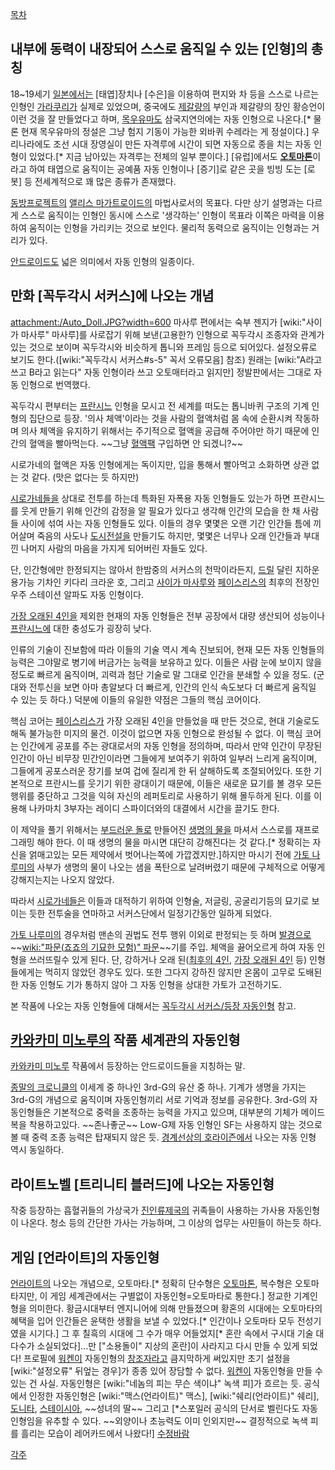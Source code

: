 [[목차]]
== 내부에 동력이 내장되어 스스로 움직일 수 있는 [인형]의 총칭 ==
18~19세기 [[일본]]에서는 [태엽]장치나 [수은]을 이용하여 편지와 차 등을 스스로 나르는 인형인 [[가라쿠리]]가 실제로 있었으며, 중국에도 [[제갈량]]의 부인과 제갈량의 장인 황승언이 이런 것을 잘 만들었다고 하며, [[목우유마]]도 삼국지연의에는 자동 인형으로 나온다.[* 물론 현재 목우유마의 정설은 그냥 험지 기동이 가능한 외바퀴 수레라는 게 정설이다.] 우리나라에도 조선 시대 장영실이 만든 자격루에 시간이 되면 자동으로 종을 치는 자동 인형이 있었다.[* 지금 남아있는 자격루는 전체의 일부 뿐이다.] [유럽]에서도 '''[[오토마톤]]'''이라고 하여 태엽으로 움직이는 공예품 자동 인형이나 [증기]로 같은 곳을 빙빙 도는 [로봇] 등 전세계적으로 꽤 많은 종류가 존재했다. 

[[동방프로젝트]]의 [[앨리스 마가트로이드]]의 마법사로서의 목표다. 다만 상기 설명과는 다르게 스스로 움직이는 인형인 동시에 스스로 '생각하는' 인형이 목표라 이쪽은 마력을 이용하여 움직이는 인형을 가리키는 것으로 보인다. 물리적 동력으로 움직이는 인형과는 거리가 있다.  

[[안드로이드]]도 넓은 의미에서 자동 인형의 일종이다.
== 만화 [꼭두각시 서커스]에 나오는 개념 ==
attachment:/Auto_Doll.JPG?width=600
마사루 편에서는 숙부 젠지가 [wiki:"사이가 마사루" 마사루]를 사로잡기 위해 보낸(고용한?) 인형으로 꼭두각시 조종자와 관계가 있는 것으로 보이며 꼭두각시와 비슷하게 톱니와 프레임 등으로 되어있다. 설정오류로 보기도 한다.([wiki:"꼭두각시 서커스#s-5" 꼭서 오류모음] 참조) 원래는 [wiki:"A라고 쓰고 B라고 읽는다" 자동 인형이라 쓰고 오토매터라고 읽지만] 정발판에서는 그대로 자동 인형으로 번역했다.

꼭두각시 편부터는 [[프란시느]] 인형을 모시고 전 세계를 떠도는 톱니바퀴 구조의 기계 인형의 집단으로 등장. '의사 체액'이라는 것을 사람의 혈액처럼 몸 속에 순환시켜 작동하며 의사 체액을 유지하기 위해서는 주기적으로 혈액을 공급해 주어야만 하기 때문에 인간의 혈액을 빨아먹는다. ~~그냥 [[혈액팩]] 구입하면 안 되겠니?~~

시로가네의 혈액은 자동 인형에게는 독이지만, 입을 통해서 빨아먹고 소화하면 상관 없는 것 같다. (맛은 없다는 듯 하지만)

[[시로가네]]들을 상대로 전투를 하는데 특화된 자폭용 자동 인형들도 있는가 하면 프란시느를 웃게 만들기 위해 인간의 감정을 알 필요가 있다고 생각해 인간의 모습을 한 채 사람들 사이에 섞여 사는 자동 인형들도 있다. 이들의 경우 몇몇은 오랜 기간 인간들 틈에 끼어살며 죽음의 사도나 [[도시전설]]을 만들기도 하지만, 몇몇은 너무나 오래 인간들과 부대낀 나머지 사람의 마음을 가지게 되어버린 자들도 있다.

단, 인간형에만 한정되지는 않아서 한밤중의 서커스의 천막이라든지, [[드릴]] 달린 지하운용가능 기차인 키다리 크라운 호, 그리고 [[사이가 마사루]]와 [[페이스리스]]의 최후의 전장인 우주 스테이션 알파도 자동 인형이다. 

[[가장 오래된 4인]]을 제외한 현재의 자동 인형들은 전부 공장에서 대량 생산되어 성능이나 [[프란시느]]에 대한 충성도가 굉장히 낮다.

인류의 기술이 진보함에 따라 이들의 기술 역시 계속 진보되어, 현재 모든 자동 인형들의 능력은 그야말로 병기에 버금가는 능력을 보유하고 있다. 이들은 사람 눈에 보이지 않을 정도로 빠르게 움직이며, 괴력과 첨단 기술로 말 그대로 인간을 분쇄할 수 있을 정도. (군대와 전투신을 보면 아마 총알보다 더 빠르게, 인간의 인식 속도보다 더 빠르게 움직일 수 있는 듯 하다.) 덕분에 이들의 유일한 약점은 그들의 핵심 코어이다.

핵심 코어는 [[페이스리스]]가 가장 오래된 4인을 만들었을 때 만든 것으로, 현대 기술로도 해독 불가능한 미지의 물건. 이것이 없으면 자동 인형으로 완성될 수 없다. 이 핵심 코어는 인간에게 공포를 주는 광대로서의 자동 인형을 정의하며, 따라서 만약 인간이 무장된 인간이 아닌 비무장 민간인이라면 그들에게 보여주기 위하여 일부러 느리게 움직이며, 그들에게 공포스러운 장기를 보여 겁에 질리게 한 뒤 살해하도록 조절되어있다. 또한 기본적으로 프란시느를 웃기기 위한 광대이기 때문에, 이들은 새로운 묘기를 볼 경우 모든 행위를 중단하고 그것을 익혀 자신의 레퍼토리로 사용하기 위해 몰두하게 된다. 이를 이용해 나카마치 3부자는 레이디 스파이더와의 대결에서 시간을 끌기도 한다. 

이 제약을 풀기 위해서는 [[부드러운 돌]]로 만들어진 [[생명의 물]]을 마셔서 스스로를 재프로그래밍 해야 한다. 이 때 생명의 물을 마시면 대단히 강해진다는 것 같다.[* 정확히는 자신을 얽매고있는 모든 제약에서 벗어나는쪽에 가깝겠지만.]하지만 마시기 전에 [[가토 나루미]]의 사부가 생명의 물이 나오는 샘을 폭탄으로 날려버렸기 때문에 구체적으로 어떻게 강해지는지는 나오지 않았다.

따라서 [[시로가네]]들은 이들과 대적하기 위하여 인형술, 저글링, 공굴리기등의 묘기로 보이는 듯한 전투술을 연마하고 서커스단에서 일정기간동안 일하게 되었다.

[[가토 나루미]]의 경우처럼 맨손의 권법도 전투 행위 이외로 판정되는 듯 하며 [[발경]]으로 ~~[[wiki:"파문(죠죠의 기묘한 모험)" 파문]]~~기를 주입. 체액을 끓어오르게 하여 자동 인형을 쓰러뜨릴수 있게 된다. 단, 강하거나 오래 된([[최후의 4인]], [[가장 오래된 4인]] 등) 인형들에게는 먹히지 않았던 경우도 있다. 또한 그다지 강하진 않지만 온몸이 고무로 도배된 한 자동 인형도 기가 통하지 않아 그 자동 인형을 상대한 가토가 고전하기도.

본 작품에 나오는 자동 인형들에 대해서는 [[꼭두각시 서커스/등장 자동인형]] 참고.

== [[카와카미 미노루]]의 작품 세계관의 자동인형 ==
[[카와카미 미노루]] 작품에서 등장하는 안드로이드들을 지칭하는 말.

[[종말의 크로니클]]의 이세계 중 하나인 3rd-G의 유산 중 하나.
기계가 생명을 가지는 3rd-G의 개념으로 움직이며 자동인형끼리 서로 기억과 정보를 공유한다.
3rd-G의 자동인형들은 기본적으로 중력을 조종하는 능력을 가지고 있으며, 대부분의 기체가 메이드복을 착용하고있다. ~~존나좋군~~
Low-G제 자동 인형인 SF는 사용하지 않는 것으로 볼 때 중력 조종 능력은 탑재되지 않은 듯.
[[경계선상의 호라이즌]]에서 나오는 자동 인형 역시 동일하다.

== 라이트노벨 [트리니티 블러드]에 나오는 자동인형 ==
작중 등장하는 흡혈귀들의 가상국가 [[진인류제국]]의 귀족들이 사용하는 가사용 자동인형이 나온다. 청소 등의 간단한 가사는 가능하며, 그 이상의 업무는 사민들이 하는듯 하다. 

== 게임 [언라이트]의 자동인형 ==
[[언라이트]]의 나오는 개념으로, 오토마타.[* 정확히 단수형은 [[오토마톤]], 복수형은 오토마타지만, 이 게임 세계관에서는 구별없이 자동인형=오토마타로 통한다.] 정교한 기계인형을 의미한다.
황금시대부터 엔지니어에 의해 만들졌으며 황혼의 시대에는 오토마타의 혜택을 입어 인간들은 윤택한 생활을 보낼 수 있었다.[* 인간이나 오토마타 모두 전성기였을 시기다.] 그 후 칠흑의 시대에 그 수가 매우 어들었지[* 혼란 속에서 구시대 기술 대다수가 소실되었다]...만 ["소용돌이" 지상의 혼란]이 사라지고 다시 만들 수 있게 되었다!
프로필에 [[워켄]]이 자동인형의 [[창조]]자라고 큼지막하게 써있지만 초기 설정을 [wiki:"설정오류" 뒤엎는 경우]가 종종 있어 장담할 수 없다. [[워켄]]이 자동인형을 만들 수 있는 건 사실.
자동인형은 [wiki:"네놈의 피는 무슨 색이냐" 녹색 피]가 흐르는 듯.
공식에서 인정한 자동인형은 [wiki:"맥스(언라이트)" 맥스], [wiki:"쉐리(언라이트)" 쉐리], [[도니타]], [[스테이시아]], ~~성녀의 딸~~ 그리고 [*스포일러 공식의 단서로 벨린다도 자동인형임을 유추할 수 있다. ~~외양이나 초능력도 이미 인외지만~~ 결정적으로 녹색 피를 흘리는 모습이 레어카드에서 나왔다!]
[[수정바람]]

[[각주]]
